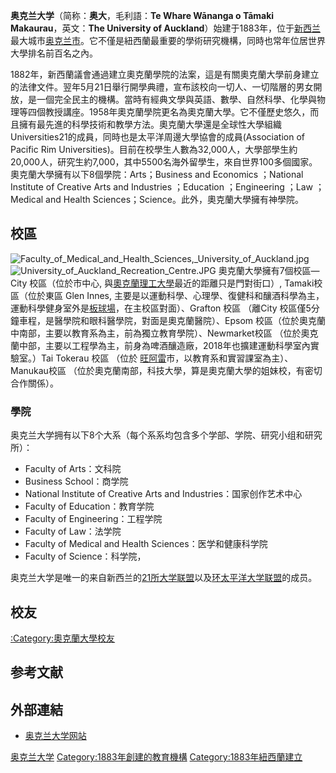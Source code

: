 {{about|新西蘭的大學|美國密歇根州的大學|奧克蘭大學 (密歇根州)}}
{{noteTA
|G1=地名
}}
{{Infobox University
|Name=奥克兰大学
|EnglishName=The University of Auckland
|image_name     = University of Auckland Coat of Arms.png
|image_size     = 150px
|Motto=Ingenio et labore（''By natural ability and hard work''）
|Established={{start date and age|1883}}
|Type=国立大學|
|chancellor     = Scott St John
|vice_chancellor= Dawn Freshwater
|Location={{NZ}}[[奥克兰|奥克兰]]
|AreaTotal=xxx平方公里
|Department=8學院
|academic_staff = 2,183（2015）<ref name="auckland1">{{cite web |title=Annual Report 2015 |url=https://cdn.auckland.ac.nz/assets/central/publications/annual-report/UoA%20Annual%20Report%202015%20web_.pdf |accessdate=25 March 2017 |archive-date=2019-04-11 |archive-url=https://web.archive.org/web/20190411213321/https://cdn.auckland.ac.nz/assets/central/publications/annual-report/UoA%20Annual%20Report%202015%20web_.pdf |dead-url=no }}</ref>
|administrative_staff = 2,892（2015）<ref name="auckland1"/>
|students       = 33,050（2015）<ref name="auckland1"/>
|undergrad      = 25,754（2015）<ref name="auckland1"/>
|postgrad       = 7,717（2015）<ref name="auckland1"/>|affiliations=[[Universitas_21|Universitas 21]], [[Association_of_MBAs|AMBA]], [[EQUIS|EQUIS]], [[AACSB|AACSB]]
|Website=http://www.auckland.ac.nz/|logo           = File:University of Auckland.svg
}}

'''奥克兰大学'''（简称：'''奥大'''，毛利語：'''Te Whare Wānanga o Tāmaki Makaurau'''，英文：'''The University of Auckland'''）始建于1883年，位于[[新西兰|新西兰]]最大城市[[奥克兰市|奥克兰市]]。它不僅是紐西蘭最重要的學術研究機構，同時也常年位居世界大學排名前百名之內。

1882年，新西蘭議會通過建立奧克蘭學院的法案，這是有關奧克蘭大學前身建立的法律文件。翌年5月21日舉行開學典禮，宣布該校向一切人、一切階層的男女開放，是一個完全民主的機構。當時有經典文學與英語、數學、自然科學、化學與物理等四個教授講座。1958年奧克蘭學院更名為奧克蘭大學。它不僅歷史悠久，而且擁有最先進的科學技術和教學方法。奧克蘭大學還是全球性大學組織Universities21的成員，同時也是太平洋周邊大學協會的成員(Association of Pacific Rim Universities)。目前在校學生人數為32,000人，大學部學生約20,000人，研究生約7,000，其中5500名海外留學生，來自世界100多個國家。奧克蘭大學擁有以下8個學院：Arts；Business and Economics ；National Institute of Creative Arts and Industries ；Education ；Engineering ；Law ；Medical and Health Sciences；Science。此外，奧克蘭大學擁有神學院。

== 校區 ==

[[File:Faculty_of_Medical_and_Health_Sciences,_University_of_Auckland.jpg|thumb]]
[[File:University_of_Auckland_Recreation_Centre.JPG|thumb]]
奧克蘭大學擁有7個校區—City 校區（位於市中心, 與[[奥克兰理工大学|奧克蘭理工大學]]最近的距離只是門對街口）, Tamaki校區（位於東區 Glen Innes, 主要是以運動科學、心理學、復健科和釀酒科學為主，運動科學健身室外是[[板球场|板球場]]，在主校區對面）、Grafton 校區 （離City 校區僅5分鐘車程，是醫學院和眼科醫學院，對面是奧克蘭醫院）、Epsom 校區（位於奧克蘭中南部，主要以教育系為主，前為獨立教育學院）、Newmarket校區 （位於奧克蘭中部，主要以工程學為主，前身為啤酒釀造廠，2018年也擴建運動科學室內實驗室。）Tai Tokerau 校區 （位於 [[旺阿雷|旺阿雷]]市，以教育系和實習課室為主）、Manukau校區 （位於奧克蘭南部，科技大學，算是奧克蘭大學的姐妹校，有密切合作關係）。

===學院===
奥克兰大学拥有以下8个大系（每个系系均包含多个学部、学院、研究小组和研究所）：

*Faculty of Arts：文科院
*Business School：商学院
*National Institute of Creative Arts and Industries：国家创作艺术中心
*Faculty of Education：教育学院
*Faculty of Engineering：工程学院
*Faculty of Law：法学院
*Faculty of Medical and Health Sciences：医学和健康科学院
*Faculty of Science：科学院，

奥克兰大学是唯一的来自新西兰的[[21所大学联盟|21所大学联盟]]以及[[环太平洋大学联盟|环太平洋大学联盟]]的成员。

== 校友 ==
[[:Category:奧克蘭大學校友|:Category:奧克蘭大學校友]]

==参考文献==
{{reflist}}

== 外部連結 ==
{{commonscat}}
*[http://www.auckland.ac.nz/ 奥克兰大学网站]{{Wayback|url=http://www.auckland.ac.nz/ |date=20081201135626 }}

{{coord|display=title}}
{{New Zealand universities}}
{{Universitas 21}}
{{normdaten}}

[[Category:奥克兰大学|]]
[[Category:1883年創建的教育機構|Category:1883年創建的教育機構]]
[[Category:1883年紐西蘭建立|Category:1883年紐西蘭建立]]